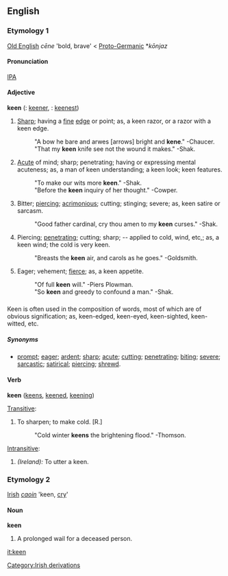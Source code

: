 ==English==

===Etymology 1===
[[Old English]] ''c&#275;ne'' 'bold, brave' < [[Proto-Germanic]] *''k&#333;njaz''

====Pronunciation====
[[w:International Phonetic Alphabet|IPA]] {{IPA|[ki&#720;n]}}

====Adjective====
'''keen'''  ({{compar}}: [[keener]], {{superl}}: [[keenest]])
# [[Sharp]]; having a [[fine]] [[edge]] or point; as, a keen razor, or a razor with a keen edge.
#: "A bow he bare and arwes [arrows] bright and '''kene'''."  -Chaucer.
#: "That my '''keen''' knife see not the wound it makes."  -Shak.
# [[Acute]] of mind; sharp; penetrating; having or expressing mental acuteness; as, a man of keen understanding; a keen look; keen features.
#: "To make our wits more '''keen'''."  -Shak.
#: "Before the '''keen''' inquiry of her thought."  -Cowper.
# Bitter; [[piercing]]; [[acrimonious]]; cutting; stinging; severe; as, keen satire or sarcasm.
#: "Good father cardinal, cry thou amen to my '''keen''' curses."  -Shak.
# Piercing; [[penetrating]]; cutting; sharp; -- applied to cold, wind, etc,; as, a keen wind; the cold is very keen.
#: "Breasts the '''keen''' air, and carols as he goes."  -Goldsmith.
# Eager; vehement; [[fierce]]; as, a keen appetite.
#: "Of full '''keen''' will."  -Piers Plowman.
#: "So '''keen''' and greedy to confound a man."  -Shak.

====={{usage}}=====
Keen is often used in the composition of words, most of which are of obvious signification; as, keen-edged, keen-eyed, keen-sighted, keen-witted, etc.

=====Synonyms=====
*[[prompt]]; [[eager]]; [[ardent]]; [[sharp]]; [[acute]]; [[cutting]]; [[penetrating]]; [[biting]]; [[severe]]; [[sarcastic]]; [[satirical]]; [[piercing]]; [[shrewd]].

====Verb====
'''keen'''  ([[keens]], [[keened]], [[keening]])

[[Transitive]]:
#To sharpen; to make cold. [R.]
#: "Cold winter '''keens''' the brightening flood."  -Thomson.

[[Intransitive]]:
# ''(Ireland):'' To utter a keen. 

===Etymology 2===
[[Irish]] ''[[caoin]]'' 'keen, [[cry]]'

====Noun====
'''keen'''
# A prolonged wail for a deceased person.

[[it:keen]]
[[Category:Irish derivations]]